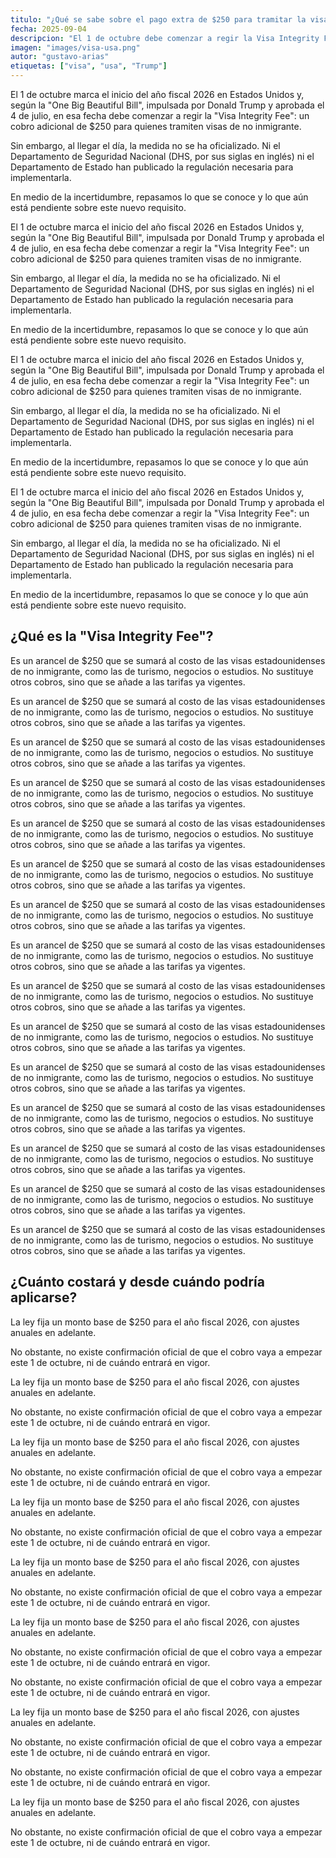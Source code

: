```yaml
---
titulo: "¿Qué se sabe sobre el pago extra de $250 para tramitar la visa de Estados Unidos?"
fecha: 2025-09-04
descripcion: "El 1 de octubre debe comenzar a regir la Visa Integrity Fee"
imagen: "images/visa-usa.png"
autor: "gustavo-arias"
etiquetas: ["visa", "usa", "Trump"]
---
```

El 1 de octubre marca el inicio del año fiscal 2026 en Estados Unidos y, según la "One Big Beautiful Bill", impulsada por Donald Trump y aprobada el 4 de julio, en esa fecha debe comenzar a regir la "Visa Integrity Fee": un cobro adicional de $250 para quienes tramiten visas de no inmigrante.

Sin embargo, al llegar el día, la medida no se ha oficializado. Ni el Departamento de Seguridad Nacional (DHS, por sus siglas en inglés) ni el Departamento de Estado han publicado la regulación necesaria para implementarla.

En medio de la incertidumbre, repasamos lo que se conoce y lo que aún está pendiente sobre este nuevo requisito.

El 1 de octubre marca el inicio del año fiscal 2026 en Estados Unidos y, según la "One Big Beautiful Bill", impulsada por Donald Trump y aprobada el 4 de julio, en esa fecha debe comenzar a regir la "Visa Integrity Fee": un cobro adicional de $250 para quienes tramiten visas de no inmigrante.

Sin embargo, al llegar el día, la medida no se ha oficializado. Ni el Departamento de Seguridad Nacional (DHS, por sus siglas en inglés) ni el Departamento de Estado han publicado la regulación necesaria para implementarla.

En medio de la incertidumbre, repasamos lo que se conoce y lo que aún está pendiente sobre este nuevo requisito.

El 1 de octubre marca el inicio del año fiscal 2026 en Estados Unidos y, según la "One Big Beautiful Bill", impulsada por Donald Trump y aprobada el 4 de julio, en esa fecha debe comenzar a regir la "Visa Integrity Fee": un cobro adicional de $250 para quienes tramiten visas de no inmigrante.

Sin embargo, al llegar el día, la medida no se ha oficializado. Ni el Departamento de Seguridad Nacional (DHS, por sus siglas en inglés) ni el Departamento de Estado han publicado la regulación necesaria para implementarla.

En medio de la incertidumbre, repasamos lo que se conoce y lo que aún está pendiente sobre este nuevo requisito.

El 1 de octubre marca el inicio del año fiscal 2026 en Estados Unidos y, según la "One Big Beautiful Bill", impulsada por Donald Trump y aprobada el 4 de julio, en esa fecha debe comenzar a regir la "Visa Integrity Fee": un cobro adicional de $250 para quienes tramiten visas de no inmigrante.

Sin embargo, al llegar el día, la medida no se ha oficializado. Ni el Departamento de Seguridad Nacional (DHS, por sus siglas en inglés) ni el Departamento de Estado han publicado la regulación necesaria para implementarla.

En medio de la incertidumbre, repasamos lo que se conoce y lo que aún está pendiente sobre este nuevo requisito.

## ¿Qué es la "Visa Integrity Fee"?
Es un arancel de $250 que se sumará al costo de las visas estadounidenses de no inmigrante, como las de turismo, negocios o estudios. No sustituye otros cobros, sino que se añade a las tarifas ya vigentes.

Es un arancel de $250 que se sumará al costo de las visas estadounidenses de no inmigrante, como las de turismo, negocios o estudios. No sustituye otros cobros, sino que se añade a las tarifas ya vigentes.

Es un arancel de $250 que se sumará al costo de las visas estadounidenses de no inmigrante, como las de turismo, negocios o estudios. No sustituye otros cobros, sino que se añade a las tarifas ya vigentes.

Es un arancel de $250 que se sumará al costo de las visas estadounidenses de no inmigrante, como las de turismo, negocios o estudios. No sustituye otros cobros, sino que se añade a las tarifas ya vigentes.

Es un arancel de $250 que se sumará al costo de las visas estadounidenses de no inmigrante, como las de turismo, negocios o estudios. No sustituye otros cobros, sino que se añade a las tarifas ya vigentes.

Es un arancel de $250 que se sumará al costo de las visas estadounidenses de no inmigrante, como las de turismo, negocios o estudios. No sustituye otros cobros, sino que se añade a las tarifas ya vigentes.

Es un arancel de $250 que se sumará al costo de las visas estadounidenses de no inmigrante, como las de turismo, negocios o estudios. No sustituye otros cobros, sino que se añade a las tarifas ya vigentes.

Es un arancel de $250 que se sumará al costo de las visas estadounidenses de no inmigrante, como las de turismo, negocios o estudios. No sustituye otros cobros, sino que se añade a las tarifas ya vigentes.

Es un arancel de $250 que se sumará al costo de las visas estadounidenses de no inmigrante, como las de turismo, negocios o estudios. No sustituye otros cobros, sino que se añade a las tarifas ya vigentes.

Es un arancel de $250 que se sumará al costo de las visas estadounidenses de no inmigrante, como las de turismo, negocios o estudios. No sustituye otros cobros, sino que se añade a las tarifas ya vigentes.

Es un arancel de $250 que se sumará al costo de las visas estadounidenses de no inmigrante, como las de turismo, negocios o estudios. No sustituye otros cobros, sino que se añade a las tarifas ya vigentes.

Es un arancel de $250 que se sumará al costo de las visas estadounidenses de no inmigrante, como las de turismo, negocios o estudios. No sustituye otros cobros, sino que se añade a las tarifas ya vigentes.

Es un arancel de $250 que se sumará al costo de las visas estadounidenses de no inmigrante, como las de turismo, negocios o estudios. No sustituye otros cobros, sino que se añade a las tarifas ya vigentes.

Es un arancel de $250 que se sumará al costo de las visas estadounidenses de no inmigrante, como las de turismo, negocios o estudios. No sustituye otros cobros, sino que se añade a las tarifas ya vigentes.

Es un arancel de $250 que se sumará al costo de las visas estadounidenses de no inmigrante, como las de turismo, negocios o estudios. No sustituye otros cobros, sino que se añade a las tarifas ya vigentes.

## ¿Cuánto costará y desde cuándo podría aplicarse?
La ley fija un monto base de $250 para el año fiscal 2026, con ajustes anuales en adelante.

No obstante, no existe confirmación oficial de que el cobro vaya a empezar este 1 de octubre, ni de cuándo entrará en vigor.

La ley fija un monto base de $250 para el año fiscal 2026, con ajustes anuales en adelante.

No obstante, no existe confirmación oficial de que el cobro vaya a empezar este 1 de octubre, ni de cuándo entrará en vigor.

La ley fija un monto base de $250 para el año fiscal 2026, con ajustes anuales en adelante.

No obstante, no existe confirmación oficial de que el cobro vaya a empezar este 1 de octubre, ni de cuándo entrará en vigor.

La ley fija un monto base de $250 para el año fiscal 2026, con ajustes anuales en adelante.

No obstante, no existe confirmación oficial de que el cobro vaya a empezar este 1 de octubre, ni de cuándo entrará en vigor.

La ley fija un monto base de $250 para el año fiscal 2026, con ajustes anuales en adelante.

No obstante, no existe confirmación oficial de que el cobro vaya a empezar este 1 de octubre, ni de cuándo entrará en vigor.

La ley fija un monto base de $250 para el año fiscal 2026, con ajustes anuales en adelante.

No obstante, no existe confirmación oficial de que el cobro vaya a empezar este 1 de octubre, ni de cuándo entrará en vigor.

No obstante, no existe confirmación oficial de que el cobro vaya a empezar este 1 de octubre, ni de cuándo entrará en vigor.

La ley fija un monto base de $250 para el año fiscal 2026, con ajustes anuales en adelante.

No obstante, no existe confirmación oficial de que el cobro vaya a empezar este 1 de octubre, ni de cuándo entrará en vigor.

No obstante, no existe confirmación oficial de que el cobro vaya a empezar este 1 de octubre, ni de cuándo entrará en vigor.

La ley fija un monto base de $250 para el año fiscal 2026, con ajustes anuales en adelante.

No obstante, no existe confirmación oficial de que el cobro vaya a empezar este 1 de octubre, ni de cuándo entrará en vigor.